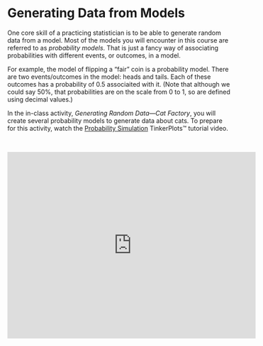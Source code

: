 # Generating Data from Models {-}

One core skill of a practicing statistician is to be able to generate random data from a model. Most of the models you will encounter in this course are referred to as *probability models*. That is just a fancy way of associating probabilities with different events, or outcomes, in a model. 

For example, the model of flipping a "fair" coin is a probability model. There are two events/outcomes in the model: heads and tails. Each of these outcomes has a probability of 0.5 associaited with it. (Note that although we could say 50%, that probabilities are on the scale from 0 to 1, so are defined using decimal values.) 

In the in-class activity, *Generating Random Data&mdash;Cat Factory*, you will create several probability models to generate data about cats. To prepare for this activity, watch the [Probability Simulation](http://www.tinkerplots.com/movies/probability-simulation) TinkerPlots&trade; tutorial video.


<br />

<center>
<iframe width="560" height="420" src="https://www.youtube.com/embed/udeuvbJKGeI" frameborder="0" allowfullscreen></iframe>
</center>
